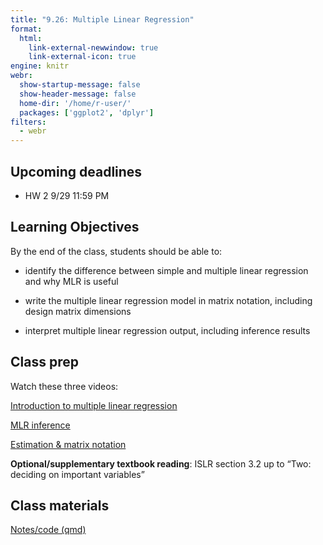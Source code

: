 ```yaml
---
title: "9.26: Multiple Linear Regression"
format: 
  html:
    link-external-newwindow: true
    link-external-icon: true
engine: knitr
webr: 
  show-startup-message: false
  show-header-message: false
  home-dir: '/home/r-user/'
  packages: ['ggplot2', 'dplyr']
filters:
  - webr
---
```


## Upcoming deadlines

-   HW 2 9/29 11:59 PM

## Learning Objectives

By the end of the class, students should be able to:

-   identify the difference between simple and multiple linear regression and why MLR is useful

-   write the multiple linear regression model in matrix notation, including design matrix dimensions

-   interpret multiple linear regression output, including inference results

## Class prep

Watch these three videos:

[Introduction to multiple linear regression](https://duke.zoom.us/rec/share/Q3H7MNRMzllNn3HSZwt45lChOqYcdxrXNW8Be_217BRlqKwGzfFD0EQyXMP-EowB.4b7N50k9WprSyu6Z?startTime=1693325743000)

[MLR inference](https://duke.zoom.us/rec/share/nwRpuXj6Cd7a5bMGJnxhRDWJKuEvxc8itAmdvzXy0oq4udTDsy7RUbfn_KX3AvEq.TwdBsSfeRY0_szjl?startTime=1693327053000)

[Estimation & matrix notation](https://duke.zoom.us/rec/share/h_h8LzS12qYLTFDxfwounhgiT90TCAuIveVi-PgtrhphRaQkiiX1NnShYYyp_0v3.czFP-QaC_mW5-tRv?startTime=1693718117000)

**Optional/supplementary textbook reading**: ISLR section 3.2 up to "Two: deciding on important variables"

## Class materials

[Notes/code (qmd)](_MLR_code.qmd)
